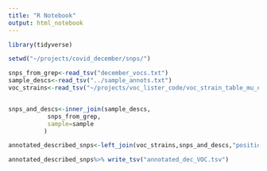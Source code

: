 ```yaml
---
title: "R Notebook"
output: html_notebook
---
```


```r
library(tidyverse)

setwd("~/projects/covid_december/snps/")

snps_from_grep<-read_tsv("december_vocs.txt")
sample_descs<-read_tsv("../sample_annots.txt")
voc_strains<-read_tsv("~/projects/voc_lister_code/voc_strain_table_mu_omicron_AY.txt") 


snps_and_descs<-inner_join(sample_descs,
           snps_from_grep,
           sample=sample
          )

annotated_described_snps<-left_join(voc_strains,snps_and_descs,"positionrefalt"="positionrefalt")

annotated_described_snps%>% write_tsv("annotated_dec_VOC.tsv")

```

